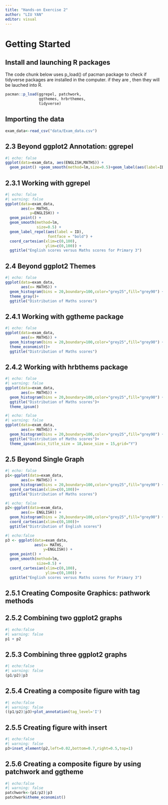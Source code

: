 ```yaml
---
title: "Hands-on Exercise 2"
author: "LIU YAN"
editor: visual
---
```


# Getting Started

## Install and launching R packages

The code chunk below uses p_load() of pacman package to check if tidyverse packages are installed in the computer. if they are , then they will be lauched into R.

```r
pacman::p_load(ggrepel, patchwork, 
               ggthemes, hrbrthemes,
               tidyverse) 
```

## Importing the data

```r
exam_data<-read_csv("data/Exam_data.csv")
```

## 2.3 Beyond ggplot2 Annotation: ggrepel

```r
#| echo: false
ggplot(data=exam_data, aes(ENGLISH,MATHS)) +
  geom_point() +geom_smooth(method=lm,size=0.5)+geom_label(aes(label=ID),hjust=.5,vjust=-.5)+coord_cartesian(xlim=c(0,100),ylim = c(0,100))+ggtitle("English scores versus Maths scores for Primary 3")
```

## 2.3.1 Working with ggrepel

```r
#| echo: false
#| warning: false
ggplot(data=exam_data, 
       aes(x= MATHS, 
           y=ENGLISH)) +
  geom_point() +
  geom_smooth(method=lm, 
              size=0.5) +  
  geom_label_repel(aes(label = ID), 
                   fontface = "bold") +
  coord_cartesian(xlim=c(0,100),
                  ylim=c(0,100)) +
  ggtitle("English scores versus Maths scores for Primary 3")
```

## 2.4 Beyond ggplot2 Themes

```r
#| echo: false
ggplot(data=exam_data, 
       aes(x= MATHS)) +
  geom_histogram(bins = 20,boundary=100,color="grey25",fill="grey90") +
  theme_gray()+
  ggtitle("Distribution of Maths scores")
```

## 2.4.1 Working with ggtheme package

```r
#| echo: false
ggplot(data=exam_data, 
       aes(x= MATHS)) +
  geom_histogram(bins = 20,boundary=100,color="grey25",fill="grey90") +
  theme_economist()+
  ggtitle("Distribution of Maths scores")
```

## 2.4.2 Working with hrbthems package

```r
#| echo: false
#| warning: false
ggplot(data=exam_data, 
       aes(x= MATHS)) +
  geom_histogram(bins = 20,boundary=100,color="grey25",fill="grey90") +
  ggtitle("Distribution of Maths scores")+
  theme_ipsum()
```

```r
#| echo: false
#| warning: false
ggplot(data=exam_data, 
       aes(x= MATHS)) +
  geom_histogram(bins = 20,boundary=100,color="grey25",fill="grey90") +
  ggtitle("Distribution of Maths scores")+
  theme_ipsum(axis_title_size = 18,base_size = 15,grid="Y")
```

## 2.5 Beyond Single Graph

```r
#| echo: false
p1<-ggplot(data=exam_data, 
       aes(x= MATHS)) +
  geom_histogram(bins = 20,boundary=100,color="grey25",fill="grey90") +
  coord_cartesian(xlim=c(0,100))+
  ggtitle("Distribution of Maths scores")
```

```r
#| echo: false
p2<-ggplot(data=exam_data, 
       aes(x= ENGLISH)) +
  geom_histogram(bins = 20,boundary=100,color="grey25",fill="grey90") +
  coord_cartesian(xlim=c(0,100))+
  ggtitle("Distribution of English scores")
```

```r
#| echo:false
p3 <- ggplot(data=exam_data, 
             aes(x= MATHS, 
                 y=ENGLISH)) +
  geom_point() +
  geom_smooth(method=lm, 
              size=0.5) +  
  coord_cartesian(xlim=c(0,100),
                  ylim=c(0,100)) +
  ggtitle("English scores versus Maths scores for Primary 3")
```

## 2.5.1 Creating Composite Graphics: pathwork methods

## 2.5.2 Combining two ggplot2 graphs

```r
#| echo:false
#| warning: false
p1 + p2
```

## 2.5.3 Combining three ggplot2 graphs

```r
#| echo:false
#| warning: false
(p1/p2)|p3
```

## 2.5.4 Creating a composite figure with tag

```r
#| echo:false
#| warning: false
((p1/p2)|p3)+plot_annotation(tag_level='I')
```

## 2.5.5 Creating figure with insert

```r
#| echo:false
#| warning: false
p3+inset_element(p2,left=0.02,bottom=0.7,right=0.5,top=1)
```

## 2.5.6 Creating a composite figure by using patchwork and ggtheme

```r
#| echo:false
#| warning: false
patchwork<-(p1/p2)|p3
patchwork&theme_economist()
```
